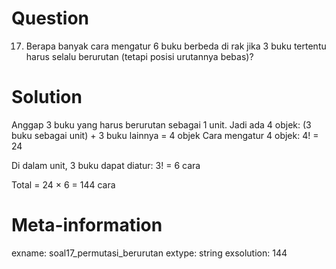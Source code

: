 Question
========
(17) Berapa banyak cara mengatur 6 buku berbeda di rak jika 3 buku tertentu harus selalu berurutan (tetapi posisi urutannya bebas)?

Solution
========
Anggap 3 buku yang harus berurutan sebagai 1 unit.
Jadi ada 4 objek: (3 buku sebagai unit) + 3 buku lainnya = 4 objek
Cara mengatur 4 objek: 4! = 24

Di dalam unit, 3 buku dapat diatur: 3! = 6 cara

Total = 24 × 6 = 144 cara

Meta-information
================
exname: soal17_permutasi_berurutan
extype: string
exsolution: 144
